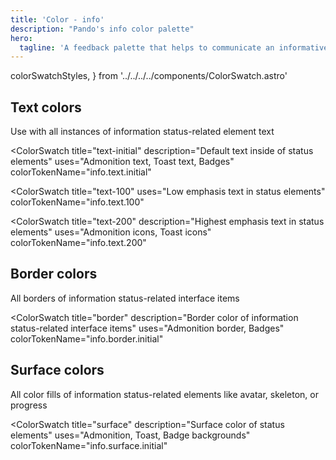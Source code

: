 ```yaml
---
title: 'Color - info'
description: "Pando's info color palette"
hero:
  tagline: 'A feedback palette that helps to communicate an informative message to the user.'
---
```


  colorSwatchStyles,
} from '../../../../components/ColorSwatch.astro'

## Text colors

Use with all instances of information status-related element text

<ColorSwatch
  title="text-initial"
  description="Default text inside of status elements"
  uses="Admonition text, Toast text, Badges"
  colorTokenName="info.text.initial"
>
  <div class={css(colorSwatchStyles, { bg: 'info.text.initial' })} />
</ColorSwatch>

<ColorSwatch
  title="text-100"
  uses="Low emphasis text in status elements"
  colorTokenName="info.text.100"
>
  <div class={css(colorSwatchStyles, { bg: 'info.text.100' })} />
</ColorSwatch>

<ColorSwatch
  title="text-200"
  description="Highest emphasis text in status elements"
  uses="Admonition icons, Toast icons"
  colorTokenName="info.text.200"
>
  <div class={css(colorSwatchStyles, { bg: 'info.text.200' })} />
</ColorSwatch>

## Border colors

All borders of information status-related interface items

<ColorSwatch
  title="border"
  description="Border color of information status-related interface items"
  uses="Admonition border, Badges"
  colorTokenName="info.border.initial"
>
  <div class={css(colorSwatchStyles, { bg: 'info.border.initial' })} />
</ColorSwatch>

## Surface colors

All color fills of information status-related elements like avatar, skeleton, or progress

<ColorSwatch
  title="surface"
  description="Surface color of status elements"
  uses="Admonition, Toast, Badge backgrounds"
  colorTokenName="info.surface.initial"
>
  <div class={css(colorSwatchStyles, { bg: 'info.surface.initial' })} />
</ColorSwatch>
